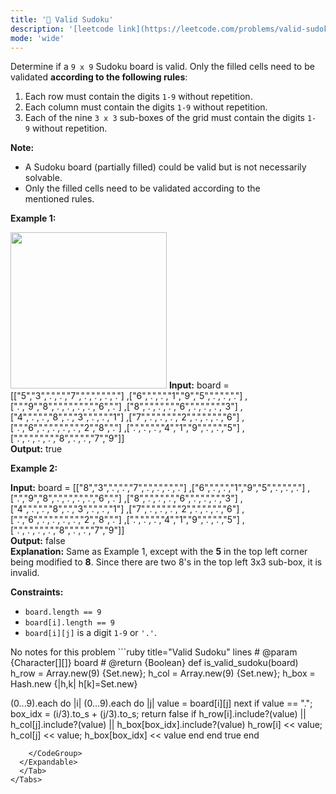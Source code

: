 ```yaml
---
title: '🧀 Valid Sudoku'
description: '[leetcode link](https://leetcode.com/problems/valid-sudoku/description/)'
mode: 'wide'
---
```

<Tabs>
  <Tab title="Question" icon="circle-question" iconType="regular">
    <Card>
      <p>Determine if a&nbsp;<code>9 x 9</code> Sudoku board&nbsp;is valid.&nbsp;Only the filled cells need to be validated&nbsp;<strong>according to the following rules</strong>:</p>  <ol>  <li>Each row&nbsp;must contain the&nbsp;digits&nbsp;<code>1-9</code> without repetition.</li>  <li>Each column must contain the digits&nbsp;<code>1-9</code>&nbsp;without repetition.</li>  <li>Each of the nine&nbsp;<code>3 x 3</code> sub-boxes of the grid must contain the digits&nbsp;<code>1-9</code>&nbsp;without repetition.</li> </ol>  <p><strong>Note:</strong></p>  <ul>  <li>A Sudoku board (partially filled) could be valid but is not necessarily solvable.</li>  <li>Only the filled cells need to be validated according to the mentioned&nbsp;rules.</li> </ul>   <p><strong class="example">Example 1:</strong></p> <img src="https://upload.wikimedia.org/wikipedia/commons/thumb/f/ff/Sudoku-by-L2G-20050714.svg/250px-Sudoku-by-L2G-20050714.svg.png" style="height:250px; width:250px" />  <strong>Input:</strong> board =  [[&quot;5&quot;,&quot;3&quot;,&quot;.&quot;,&quot;.&quot;,&quot;7&quot;,&quot;.&quot;,&quot;.&quot;,&quot;.&quot;,&quot;.&quot;] ,[&quot;6&quot;,&quot;.&quot;,&quot;.&quot;,&quot;1&quot;,&quot;9&quot;,&quot;5&quot;,&quot;.&quot;,&quot;.&quot;,&quot;.&quot;] ,[&quot;.&quot;,&quot;9&quot;,&quot;8&quot;,&quot;.&quot;,&quot;.&quot;,&quot;.&quot;,&quot;.&quot;,&quot;6&quot;,&quot;.&quot;] ,[&quot;8&quot;,&quot;.&quot;,&quot;.&quot;,&quot;.&quot;,&quot;6&quot;,&quot;.&quot;,&quot;.&quot;,&quot;.&quot;,&quot;3&quot;] ,[&quot;4&quot;,&quot;.&quot;,&quot;.&quot;,&quot;8&quot;,&quot;.&quot;,&quot;3&quot;,&quot;.&quot;,&quot;.&quot;,&quot;1&quot;] ,[&quot;7&quot;,&quot;.&quot;,&quot;.&quot;,&quot;.&quot;,&quot;2&quot;,&quot;.&quot;,&quot;.&quot;,&quot;.&quot;,&quot;6&quot;] ,[&quot;.&quot;,&quot;6&quot;,&quot;.&quot;,&quot;.&quot;,&quot;.&quot;,&quot;.&quot;,&quot;2&quot;,&quot;8&quot;,&quot;.&quot;] ,[&quot;.&quot;,&quot;.&quot;,&quot;.&quot;,&quot;4&quot;,&quot;1&quot;,&quot;9&quot;,&quot;.&quot;,&quot;.&quot;,&quot;5&quot;] ,[&quot;.&quot;,&quot;.&quot;,&quot;.&quot;,&quot;.&quot;,&quot;8&quot;,&quot;.&quot;,&quot;.&quot;,&quot;7&quot;,&quot;9&quot;]] <br/> <strong>Output:</strong> true   <p><strong class="example">Example 2:</strong></p>   <strong>Input:</strong> board =  [[&quot;8&quot;,&quot;3&quot;,&quot;.&quot;,&quot;.&quot;,&quot;7&quot;,&quot;.&quot;,&quot;.&quot;,&quot;.&quot;,&quot;.&quot;] ,[&quot;6&quot;,&quot;.&quot;,&quot;.&quot;,&quot;1&quot;,&quot;9&quot;,&quot;5&quot;,&quot;.&quot;,&quot;.&quot;,&quot;.&quot;] ,[&quot;.&quot;,&quot;9&quot;,&quot;8&quot;,&quot;.&quot;,&quot;.&quot;,&quot;.&quot;,&quot;.&quot;,&quot;6&quot;,&quot;.&quot;] ,[&quot;8&quot;,&quot;.&quot;,&quot;.&quot;,&quot;.&quot;,&quot;6&quot;,&quot;.&quot;,&quot;.&quot;,&quot;.&quot;,&quot;3&quot;] ,[&quot;4&quot;,&quot;.&quot;,&quot;.&quot;,&quot;8&quot;,&quot;.&quot;,&quot;3&quot;,&quot;.&quot;,&quot;.&quot;,&quot;1&quot;] ,[&quot;7&quot;,&quot;.&quot;,&quot;.&quot;,&quot;.&quot;,&quot;2&quot;,&quot;.&quot;,&quot;.&quot;,&quot;.&quot;,&quot;6&quot;] ,[&quot;.&quot;,&quot;6&quot;,&quot;.&quot;,&quot;.&quot;,&quot;.&quot;,&quot;.&quot;,&quot;2&quot;,&quot;8&quot;,&quot;.&quot;] ,[&quot;.&quot;,&quot;.&quot;,&quot;.&quot;,&quot;4&quot;,&quot;1&quot;,&quot;9&quot;,&quot;.&quot;,&quot;.&quot;,&quot;5&quot;] ,[&quot;.&quot;,&quot;.&quot;,&quot;.&quot;,&quot;.&quot;,&quot;8&quot;,&quot;.&quot;,&quot;.&quot;,&quot;7&quot;,&quot;9&quot;]] <br/> <strong>Output:</strong> false <br/> <strong>Explanation:</strong> Same as Example 1, except with the <strong>5</strong> in the top left corner being modified to <strong>8</strong>. Since there are two 8&#39;s in the top left 3x3 sub-box, it is invalid.    <p><strong>Constraints:</strong></p>  <ul>  <li><code>board.length == 9</code></li>  <li><code>board[i].length == 9</code></li>  <li><code>board[i][j]</code> is a digit <code>1-9</code> or <code>&#39;.&#39;</code>.</li> </ul> 
    </Card>
  </Tab>
  <Tab title="Solution" icon="lightbulb" iconType="regular" >
    <Card>
      No notes for this problem
    </Card>
  <Expandable title="code">
    <CodeGroup dropdown>
```ruby title="Valid Sudoku" lines
# @param {Character[][]} board
# @return {Boolean}
def is_valid_sudoku(board)
  h_row = Array.new(9) {Set.new}; h_col = Array.new(9) {Set.new}; 
  h_box = Hash.new {|h,k| h[k]=Set.new}
  
  (0...9).each do |i|
    (0...9).each do |j|
      value = board[i][j]
      next if value == "."; box_idx = (i/3).to_s + (j/3).to_s;
      return false if h_row[i].include?(value) || h_col[j].include?(value) || h_box[box_idx].include?(value)
      h_row[i] << value; h_col[j] << value; h_box[box_idx] << value
    end
  end
  true
end
```
    </CodeGroup>
  </Expandable>
  </Tab>
</Tabs>